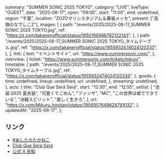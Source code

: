   summary: "SUMMER SONIC 2025 TOKYO",
  category: "LIVE",
  liveType: "GUEST",
  date: "2025-08-17",
  open: "09:00",
  start: "11:00",
  end: undefined,
  region: "千葉",
  location: "ZOZOマリンスタジアム＆幕張メッセ",
  present: ["高嶺のなでしこ2"],
  images: [
    {
      path: "/events/2025/2025-08-17_SUMMER SONIC 2025 TOKYO.jpg",
      ref: "https://x.com/takanenofficial/status/1950166986782122143",
    },
    {
      path: "/events/2025/2025-08-17_SUMMER SONIC 2025 TOKYO_タイムテーブル.jpg",
      ref: "https://x.com/takanenofficial/status/1955932474024120333",
    },
  ],
  link: {
    text: "イベントサイト",
    url: "https://www.summersonic.com/",
  },
  overview: {
    ticket: "https://www.summersonic.com/tickets/tokyo/",
    timetable: {
      path: "/events/2025/2025-08-17_SUMMER SONIC 2025 TOKYO_タイムテーブル.jpg",
      ref: "https://x.com/takanenofficial/status/1955932474024120333",
    },
    goods: {
      time: undefined,
      lineup: undefined,
      url: undefined,
    },
    streaming: undefined,
  },
  acts: {
    title: "Club Que Será Será",
    start: "12:30",
    end: "12:55",
    setlist: [
      "衣装:2025 夏衣装",
      "可愛くてごめん",
      "ファンサ",
      "MC",
      "この世界は嘘でできている",
      "決戦スピリット",
      "美しく生きろ",
    ],
    url: "https://x.com/Mikuru_hositani/status/1956957649628791032",
  },
  updatedAt: "2025-08-17",
};

## リンク

- [#あしたのたかねこ](https://x.com/takanenofficial/status/1956698764846227761)
- [Club Que Será Será](https://www.summersonic.com/attractions/detail/club-que-sera-sera/)
- [公式 X 告知](https://x.com/takanenofficial/status/1950166986782122143)
